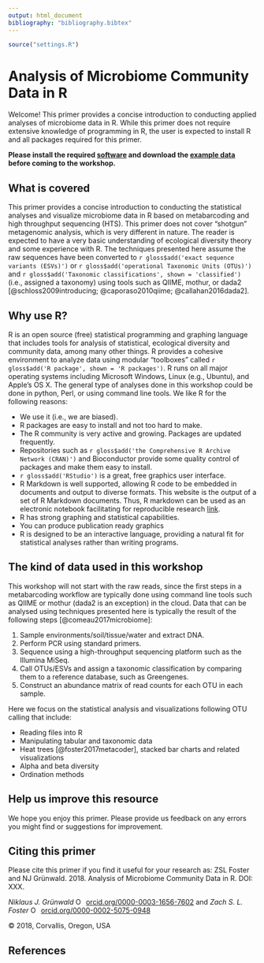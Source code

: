 ```yaml
---
output: html_document
bibliography: "bibliography.bibtex"
---
```


```r
source("settings.R")
```

# Analysis of Microbiome Community Data in R

Welcome! This primer provides a concise introduction to conducting applied analyses of microbiome data in R. 
While this primer does not require extensive knowledge of programming in R, the user is expected to install R and all packages required for this primer. 

**Please install the required [software](00--required_software.html) and download the [example data](00--required_data.html) before coming to the workshop.**


## What is covered

This primer provides a concise introduction to conducting the statistical analyses and visualize microbiome data in R based on metabarcoding and high throughput sequencing (HTS). 
This primer does not cover "shotgun" metagenomic analysis, which is very different in nature.
The reader is expected to have a very basic understanding of ecological diversity theory and some experience with R. 
The techniques presented here assume the raw sequences have been converted to `r gloss$add('exact sequence variants (ESVs)')` or `r gloss$add('operational Taxonomic Units (OTUs)')` and `r gloss$add('Taxonomic classifications', shown = 'classified')` (i.e., assigned a taxonomy) using tools such as QIIME, mothur, or dada2 [@schloss2009introducing; @caporaso2010qiime; @callahan2016dada2]. 


## Why use R?

R is an open source (free) statistical programming and graphing language that includes
tools for analysis of statistical, ecological diversity and community data, among many other things.
R provides a cohesive environment to analyze data using modular "toolboxes" called `r gloss$add('R package', shown = 'R packages')`.
R runs on all major operating systems including Microsoft Windows, Linux (e.g., Ubuntu), and Apple's OS X.
The general type of analyses done in this workshop could be done in python, Perl, or using command line tools.
We like R for the following reasons:

* We use it (i.e., we are biased).
* R packages are easy to install and not too hard to make.
* The R community is very active and growing. Packages are updated frequently.
* Repositories such as `r gloss$add('the Comprehensive R Archive Network (CRAN)')` and Bioconductor provide some quality control of packages and make them easy to install.
* `r gloss$add('RStudio')` is a great, free graphics user interface.
* R Markdown is well supported, allowing R code to be embedded in documents and output to diverse formats. This website is the output of a set of R Markdown documents. Thus, R markdown can be used as an electronic notebook facilitating for reproducible research [link](http://grunwaldlab.github.io/Reproducible-science-in-R/). 
* R has strong graphing and statistical capabilities. 
* You can produce publication ready graphics 
* R is designed to be an interactive language, providing a natural fit for statistical analyses rather than writing programs.


## The kind of data used in this workshop

This workshop will not start with the raw reads, since the first steps in a metabarcoding workflow are typically done using command line tools such as QIIME or mothur (dada2 is an exception) in the cloud.
Data that can be analysed using techniques presented here is typically the result of the following steps [@comeau2017microbiome]:

1. Sample environments/soil/tissue/water and extract DNA.
1. Perform PCR using standard primers.
1. Sequence using a high-throughput sequencing platform such as the Illumina MiSeq.
1. Call OTUs/ESVs and assign a taxonomic classification by comparing them to a reference database, such as Greengenes.
1. Construct an abundance matrix of read counts for each OTU in each sample.

Here we focus on the statistical analysis and visualizations following OTU calling that include:

- Reading files into R
- Manipulating tabular and taxonomic data
- Heat trees [@foster2017metacoder], stacked bar charts and related visualizations
- Alpha and beta diversity
- Ordination methods


## Help us improve this resource

We hope you enjoy this primer. 
Please provide us feedback on any errors you might find or suggestions for improvement. 


## Citing this primer 

Please cite this primer if you find it useful for your research as: ZSL Foster and NJ Grünwald. 2018. Analysis of Microbiome Community Data in R. DOI: XXX.

*Niklaus J. Gr&uuml;nwald*  <a href="https://orcid.org/0000-0003-1656-7602" target="orcid.widget" rel="noopener noreferrer" style="vertical-align:top;"><img src="https://orcid.org/sites/default/files/images/orcid_16x16.png" style="width:1em;margin-right:.5em;" alt="ORCID iD icon">orcid.org/0000-0003-1656-7602</a> and *Zach S. L. Foster* <a href="https://orcid.org/0000-0002-5075-0948" target="orcid.widget" rel="noopener noreferrer" style="vertical-align:top;"><img src="https://orcid.org/sites/default/files/images/orcid_16x16.png" style="width:1em;margin-right:.5em;" alt="ORCID iD icon">orcid.org/0000-0002-5075-0948</a>

&copy; 2018, Corvallis, Oregon, USA


## References


